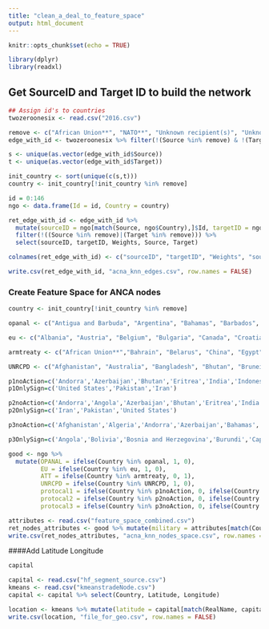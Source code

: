 ```yaml
---
title: "clean_a_deal_to_feature_space"
output: html_document
---
```


```r
knitr::opts_chunk$set(echo = TRUE)
```

```r
library(dplyr)
library(readxl)
```

## Get SourceID and Target ID to build the network

```r
## Assign id's to countries
twozeroonesix <- read.csv("2016.csv")

remove <- c("African Union**", "NATO**", "Unknown recipient(s)", "Unknown supplier(s)", "United Nations**")
edge_with_id <- twozeroonesix %>% filter(!(Source %in% remove) & !(Target %in% remove)) 

s <- unique(as.vector(edge_with_id$Source))
t <- unique(as.vector(edge_with_id$Target))

init_country <- sort(unique(c(s,t)))
country <- init_country[!init_country %in% remove]

id = 0:146
ngo <- data.frame(Id = id, Country = country)

ret_edge_with_id <- edge_with_id %>% 
  mutate(sourceID = ngo[match(Source, ngo$Country),]$Id, targetID = ngo[match(Target, ngo$Country),]$Id) %>%
  filter(!((Source %in% remove)|(Target %in% remove))) %>%
  select(sourceID, targetID, Weights, Source, Target)

colnames(ret_edge_with_id) <- c("sourceID", "targetID", "Weights", "sourceCountry", "targetCountry")

write.csv(ret_edge_with_id, "acna_knn_edges.csv", row.names = FALSE)
```

### Create Feature Space for ANCA nodes

```r
country <- init_country[!init_country %in% remove]

opanal <- c("Antigua and Barbuda", "Argentina", "Bahamas", "Barbados", "Bolivia", "Brazil", "Chile", "Colombia", "Costa Rica", "Cuba", "Dominica", "Ecuador", "El Salvador", "Grenada", "Guatemala", "Guyana", "Haiti", "Honduras", "Jamaica", "Mexico", "Nicaragua", "Panama", "Paraguay", "Peru", "Dominican Republic", "Saint Christopher and Nevis", "Suriname", "Uruguay", "Venezuela")

eu <- c("Albania", "Austria", "Belgium", "Bulgaria", "Canada", "Croatia", "Cyprus", "Czechia", "Denmark", "Estonia", "Finland", "France", "Germany", 'Greece', "Hungary", "Iceland", "Ireland", "Italy", "Latvia", "Lithuania", "Luxembourg", "Malta", "Montenegro", "Netherlands", "Norway", "Poland", "Portugal", 'Romania', "Slovakia", "Slovenia", "Spain", "Sweden", "Turkey", "United Kingdom", "United States")

armtreaty <- c("African Union**","Bahrain", "Belarus", "China", "Egypt", "India", "Iran", "Iraq", "Israel", "Kuwait", "Laos", "Libya GNC", "Libya HoR", "Marshall Islands", "Nepal", "Oman", "Pakistan", "Qatar", "Russia"," Saudi Arabia", "Sudan", "Syria", "UAE", "Venezuela", "Yemen", "Zimbabwe", "United States", "NATO**", "Unknown recipient(s)", "Unknown supplier(s)")

UNRCPD <- c("Afghanistan", "Australia", "Bangladesh", "Bhutan", "Brunei Darussalam", "Cambodia", "China", "Democratic People's Republic of Korea", "Fiji", "India", "Indonesia", "Japan", "Kazakhstan", "Kiribati", "Kyrgyzstan", "Laos", "Malaysia", "Maldives", "Marshall Islands", "Micronesia", "Mongolia", "Myanmar", "Nauru", "Nepal", "New Zealand", "Pakistan", "Palau", "Papua New Guinea", "Philippines", "Republic of Korea", "Samoa", "Singapore", "Solomon Islands", "Sri Lanka", "Tajikistan", "Thailand", "Timor-Leste", "Tonga","Turkmenistan", "Tuvalu", "Uzbekistan", "Vanuatu", "Viet Nam")

p1noAction=c('Andorra','Azerbaijan','Bhutan','Eritrea','India','Indonesia','Israel','Kiribati','Malaysia','Marshall Islands','Myanmar','Nepal','Papua New Guinea','Singapore','Somalia','Sri Lanka','Thailand','Turkey','Tuvalu')
p1OnlySign=c('United States','Pakistan','Iran')

p2noAction=c('Andorra','Angola','Azerbaijan','Bhutan','Eritrea','India','Indonesia','Iraq','Israel','Kiribati','North Korea','Malaysia','Marshall Islands','Mexico','Myanmar','Nepal','Papua New Guinea','Singapore','Somalia','Sri Lanka','Syria','Thailand','Turkey','Tuvalu','Vietnam')
p2OnlySign=c('Iran','Pakistan','United States')

p3noAction=c('Afghanistan','Algeria','Andorra','Azerbaijan','Bahamas','Bahrain','Bangladesh','Barbados','Benin','Bhutan','Botswana','Brunei','Cambodia','Cameroon','Central African Republic','Chad','China','Comoros','Democratic Republic of the Congo',"Cote d'Ivoire",'Cuba','Djibouti','Dominica','Egypt','Equatorial Guinea','Eritrea','Gabon','The Gambia','Grenada','Guinea','Guinea-Bissau','Holy See','India','Indonesia','Iran','Iraq','Japan','Jordan','Kiribati',"Democratic People's Republic of Korea",'Kuwait','Kyrgyzstan','Laos','Lebanon','Lesotho','Liberia','Libya','Malawi','Malaysia','Maldives','Mali','Marshall Islands','Mauritania','Mauritius','Federated States of Micronesia','Mongolia','Montenegro','Morocco','Mozambique','Myanmar','Namibia','Niger','Nigeria','Oman','Pakistan','Palau','Papua New Guinea','Qatar','Rwanda','Saint Kitts and Nevis','Saint Lucia','Saint Vincent and the Grenadines','Samoa','Sao Tome and Principe','Saudi Arabia','Senegal','Seychelles','Solomon Islands','Somalia','South Africa','Sri Lanka','Sudan','Swaziland','Syria','Tajikistan','Thailand','Tonga','Trinidad and Tobago','Tunisia','Turkmenistan','Tuvalu','UAE','Uzbekistan','Vanuatu','Venezuela','Vietnam','Yemen','Zambia','Zimbabwe')

p3OnlySign=c('Angola','Bolivia','Bosnia and Herzegovina','Burundi','Cape Verde','Colombia','Republic of the Congo','Ecuador','Ethiopia','Ghana','Haiti','Ireland','Jamaica','Republic of Korea','Malta','Nepal','Russia','Sierra Leone','Togo','Turkey')

good <- ngo %>% 
  mutate(OPANAL = ifelse(Country %in% opanal, 1, 0), 
         EU = ifelse(Country %in% eu, 1, 0), 
         ATT = ifelse(Country %in% armtreaty, 0, 1), 
         UNRCPD = ifelse(Country %in% UNRCPD, 1, 0), 
         protocal1 = ifelse(Country %in% p1noAction, 0, ifelse(Country %in% p1OnlySign, 0.6, 1)), 
         protocal2 = ifelse(Country %in% p2noAction, 0, ifelse(Country %in% p2OnlySign, 0.6, 1)), 
         protocal3 = ifelse(Country %in% p3noAction, 0, ifelse(Country %in% p3OnlySign, 0.6, 1)))
```


```r
attributes <- read.csv("feature_space_combined.csv")
ret_nodes_attributes <- good %>% mutate(military = attributes[match(Country, attributes$Country),]$military_expenditure, free = attributes[match(Country, attributes$Country),]$freedom_score)
write.csv(ret_nodes_attributes, "acna_knn_nodes_space.csv", row.names = FALSE)
```



####Add Latitude Longitude
```r
capital
```

```r
capital <- read.csv("hf_segment_source.csv")
kmeans <- read.csv("kmeanstradeNode.csv")
capital <- capital %>% select(Country, Latitude, Longitude)

location <- kmeans %>% mutate(latitude = capital[match(RealName, capital$Country),]$Latitude, longitude = capital[match(RealName, capital$Country),]$Longitude)
write.csv(location, "file_for_geo.csv", row.names = FALSE)
```

